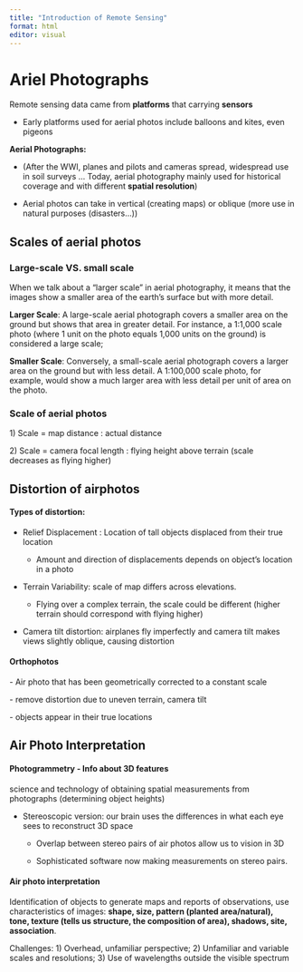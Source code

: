 ```yaml
---
title: "Introduction of Remote Sensing"
format: html
editor: visual
---
```


# **Ariel Photographs**

Remote sensing data came from **platforms** that carrying **sensors**

-   Early platforms used for aerial photos include balloons and kites, even pigeons

**Aerial Photographs:**

-   (After the WWI, planes and pilots and cameras spread, widespread use in soil surveys ... Today, aerial photography mainly used for historical coverage and with different **spatial resolution**)

-   Aerial photos can take in vertical (creating maps) or oblique (more use in natural purposes (disasters...))

## **Scales of aerial photos**

### **Large-scale VS. small scale**

When we talk about a "larger scale" in aerial photography, it means that the images show a smaller area of the earth's surface but with more detail.

**Larger Scale**: A large-scale aerial photograph covers a smaller area on the ground but shows that area in greater detail. For instance, a 1:1,000 scale photo (where 1 unit on the photo equals 1,000 units on the ground) is considered a large scale;

**Smaller Scale**: Conversely, a small-scale aerial photograph covers a larger area on the ground but with less detail. A 1:100,000 scale photo, for example, would show a much larger area with less detail per unit of area on the photo.

### **Scale of aerial photos**

1\) Scale = map distance : actual distance

2\) Scale = camera focal length : flying height above terrain (scale decreases as flying higher)

## Distortion of airphotos

#### Types of distortion:

-   Relief Displacement : Location of tall objects displaced from their true location

    -   Amount and direction of displacements depends on object's location in a photo

-   Terrain Variability: scale of map differs across elevations.

    -   Flying over a complex terrain, the scale could be different (higher terrain should correspond with flying higher)

-   Camera tilt distortion: airplanes fly imperfectly and camera tilt makes views slightly oblique, causing distortion

#### Orthophotos

\- Air photo that has been geometrically corrected to a constant scale

\- remove distortion due to uneven terrain, camera tilt

\- objects appear in their true locations

## Air Photo Interpretation

#### **Photogrammetry** - Info about 3D features

science and technology of obtaining spatial measurements from photographs (determining object heights)

-   Stereoscopic version: our brain uses the differences in what each eye sees to reconstruct 3D space

    -   Overlap between stereo pairs of air photos allow us to vision in 3D

    -   Sophisticated software now making measurements on stereo pairs.

#### **Air photo interpretation**

Identification of objects to generate maps and reports of observations, use characteristics of images: **shape, size, pattern (planted area/natural), tone, texture (tells us structure, the composition of area), shadows, site, association**.

Challenges: 1) Overhead, unfamiliar perspective; 2) Unfamiliar and variable scales and resolutions; 3) Use of wavelengths outside the visible spectrum
